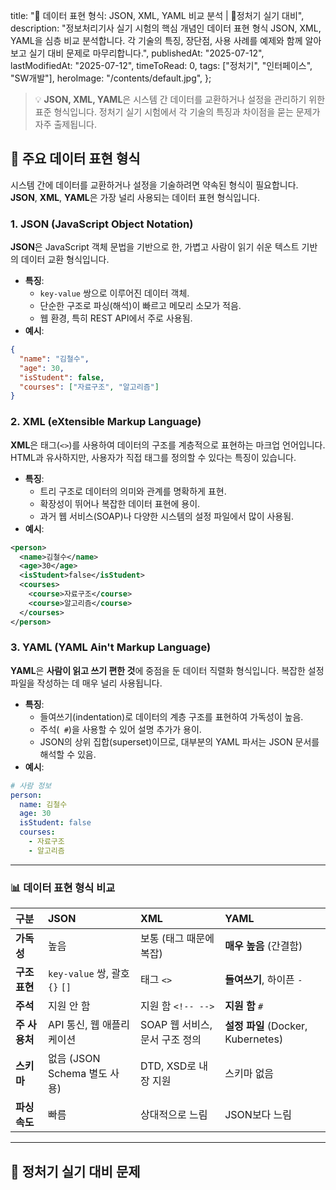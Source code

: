 
  title: "📄 데이터 표현 형식: JSON, XML, YAML 비교 분석 | 🚀정처기 실기 대비",
  description:
    "정보처리기사 실기 시험의 핵심 개념인 데이터 표현 형식 JSON, XML, YAML을 심층 비교 분석합니다. 각 기술의 특징, 장단점, 사용 사례를 예제와 함께 알아보고 실기 대비 문제로 마무리합니다.",
  publishedAt: "2025-07-12",
  lastModifiedAt: "2025-07-12",
  timeToRead: 0,
  tags: ["정처기", "인터페이스", "SW개발"],
  heroImage: "/contents/default.jpg",
};

> 💡 **JSON, XML, YAML**은 시스템 간 데이터를 교환하거나 설정을 관리하기 위한 표준 형식입니다. 정처기 실기 시험에서 각 기술의 특징과 차이점을 묻는 문제가 자주 출제됩니다.

## 📄 주요 데이터 표현 형식

시스템 간에 데이터를 교환하거나 설정을 기술하려면 약속된 형식이 필요합니다. **JSON**, **XML**, **YAML**은 가장 널리 사용되는 데이터 표현 형식입니다.

### 1. JSON (JavaScript Object Notation)

**JSON**은 JavaScript 객체 문법을 기반으로 한, 가볍고 사람이 읽기 쉬운 텍스트 기반의 데이터 교환 형식입니다.

- **특징**:
  - `key-value` 쌍으로 이루어진 데이터 객체.
  - 단순한 구조로 파싱(해석)이 빠르고 메모리 소모가 적음.
  - 웹 환경, 특히 REST API에서 주로 사용됨.
- **예시**:

```json
{
  "name": "김철수",
  "age": 30,
  "isStudent": false,
  "courses": ["자료구조", "알고리즘"]
}
```

### 2. XML (eXtensible Markup Language)

**XML**은 태그(`<>`)를 사용하여 데이터의 구조를 계층적으로 표현하는 마크업 언어입니다. HTML과 유사하지만, 사용자가 직접 태그를 정의할 수 있다는 특징이 있습니다.

- **특징**:
  - 트리 구조로 데이터의 의미와 관계를 명확하게 표현.
  - 확장성이 뛰어나 복잡한 데이터 표현에 용이.
  - 과거 웹 서비스(SOAP)나 다양한 시스템의 설정 파일에서 많이 사용됨.
- **예시**:

```xml
<person>
  <name>김철수</name>
  <age>30</age>
  <isStudent>false</isStudent>
  <courses>
    <course>자료구조</course>
    <course>알고리즘</course>
  </courses>
</person>
```

### 3. YAML (YAML Ain't Markup Language)

**YAML**은 **사람이 읽고 쓰기 편한 것**에 중점을 둔 데이터 직렬화 형식입니다. 복잡한 설정 파일을 작성하는 데 매우 널리 사용됩니다.

- **특징**:
  - 들여쓰기(indentation)로 데이터의 계층 구조를 표현하여 가독성이 높음.
  - 주석(` #`)을 사용할 수 있어 설명 추가가 용이.
  - JSON의 상위 집합(superset)이므로, 대부분의 YAML 파서는 JSON 문서를 해석할 수 있음.
- **예시**:

```yaml
# 사람 정보
person:
  name: 김철수
  age: 30
  isStudent: false
  courses:
    - 자료구조
    - 알고리즘
```

---

### 📊 데이터 표현 형식 비교

| 구분          | **JSON**                       | **XML**                        | **YAML**                           |
| :------------ | :----------------------------- | :----------------------------- | :--------------------------------- |
| **가독성**    | 높음                           | 보통 (태그 때문에 복잡)        | **매우 높음** (간결함)             |
| **구조 표현** | `key-value` 쌍, 괄호 `{}` `[]` | 태그 `<>`                      | **들여쓰기**, 하이픈 `-`           |
| **주석**      | 지원 안 함                     | 지원 함 `<!-- -->`             | **지원 함** `#`                    |
| **주 사용처** | API 통신, 웹 애플리케이션      | SOAP 웹 서비스, 문서 구조 정의 | **설정 파일** (Docker, Kubernetes) |
| **스키마**    | 없음 (JSON Schema 별도 사용)   | DTD, XSD로 내장 지원           | 스키마 없음                        |
| **파싱 속도** | 빠름                           | 상대적으로 느림                | JSON보다 느림                      |

---

## 📝 정처기 실기 대비 문제

<ProblemAnswer
  problem="JavaScript 객체 문법을 기반으로 하며, key-value 쌍으로 데이터를 표현하는 가벼운 데이터 교환 형식은 무엇인가?"
  correctAnswer="JSON"
/>

<ProblemAnswer
  problem="사용자 정의 태그를 사용하여 데이터의 구조를 계층적으로 표현하는, 확장성이 뛰어난 마크업 언어는 무엇인가?"
  correctAnswer="XML"
/>

<ProblemAnswer
  problem="들여쓰기를 사용하여 데이터의 계층 구조를 표현하며, 사람이 읽고 쓰기 편해 주로 설정 파일에 사용되는 데이터 표현 형식은 무엇인가?"
  correctAnswer="YAML"
/>

<ProblemAnswer
  problem="JSON과 비교했을 때, XML이 가지는 주요 장점 중 하나로 DTD나 XSD를 통해 데이터 구조의 유효성을 검증할 수 있는 특징은 무엇과 관련이 깊은가?"
  correctAnswer="확장성 또는 스키마 정의"
/>
